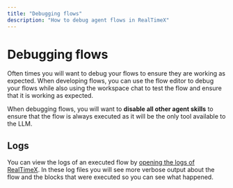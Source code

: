 ```yaml
---
title: "Debugging flows"
description: "How to debug agent flows in RealTimeX"
---
```



# Debugging flows

Often times you will want to debug your flows to ensure they are working as expected. When developing flows, you can use the flow editor to debug your flows while also using the workspace chat
to test the flow and ensure that it is working as expected.

When debugging flows, you will want to **disable all other agent skills** to ensure that the flow is always executed as it will be the only tool available to the LLM.

## Logs

You can view the logs of an executed flow by [opening the logs of RealTimeX](/installation-desktop/debug).
In these log files you will see more verbose output about the flow and the blocks that were executed so you can see what happened.

<style global jsx>{`
  img {
    aspect-ratio: 16/9;
    object-fit: cover;
  }
`}</style>
